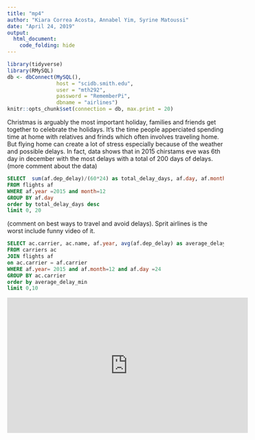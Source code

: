 ```yaml
---
title: "mp4"
author: "Kiara Correa Acosta, Annabel Yim, Syrine Matoussi"
date: "April 24, 2019"
output:
  html_document:
    code_folding: hide
---
```


```r
library(tidyverse)
library(RMySQL)
db <- dbConnect(MySQL(), 
                host = "scidb.smith.edu", 
                user = "mth292", 
                password = "RememberPi", 
                dbname = "airlines")
knitr::opts_chunk$set(connection = db, max.print = 20)

```


Christmas is arguably the most important holiday, families and friends get together to celebrate the holidays. It's the time people apperciated spending time at home with relatives and frinds which often involves traveling home. But flying home can create a lot of stress especially because of the weather and possible delays. In fact, data shows that in 2015 chirstams eve was 6th day in december with the most delays with a total of 200 days of delays.(more comment about the data)
```sql
SELECT  sum(af.dep_delay)/(60*24) as total_delay_days, af.day, af.month
FROM flights af
WHERE af.year =2015 and month=12
GROUP BY af.day
order by total_delay_days desc
limit 0, 20
```
(comment on best ways to travel and avoid delays). Sprit airlines is the worst include funny video of it.
```sql
SELECT ac.carrier, ac.name, af.year, avg(af.dep_delay) as average_delay_min, af.day, af.month
FROM carriers ac
JOIN flights af
on ac.carrier = af.carrier
WHERE af.year= 2015 and af.month=12 and af.day =24
GROUP BY ac.carrier
order by average_delay_min
limit 0,10
```
<iframe width="560" height="315" src="https://www.youtube.com/embed/YvfYK0EEhK4" frameborder="0" allow="accelerometer; autoplay; encrypted-media; gyroscope; picture-in-picture" allowfullscreen></iframe>